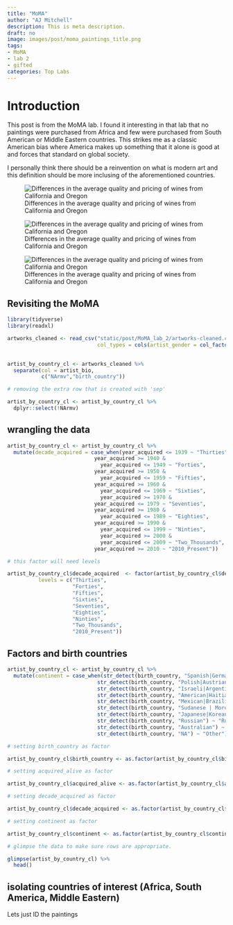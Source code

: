 ```yaml
---
title: "MoMA"
author: "AJ Mitchell"
description: This is meta description.
draft: no
image: images/post/moma_paintings_title.png
tags:
- MoMA
- lab 2
- gifted
categories: Top Labs
---
```


# Introduction

This post is from the MoMA lab. I found it interesting in that lab that no paintings were purchased from Africa and few were purchased from South American or Middle Eastern countries. This strikes me as a classic American bias where America makes up something that it alone is good at and forces that standard on global society. 

I personally think there should be a reinvention on what is modern art and this definition should be more inclusing of the aforementioned countries. 


![Differences in the average quality and pricing of wines from California and Oregon](/images/post/paintings_in_moma.png)

![Differences in the average quality and pricing of wines from California and Oregon](/images/post/purchased_paintings_moma.png)

![Differences in the average quality and pricing of wines from California and Oregon](/images/post/gifted_paintings_from_moma.png)


## Revisiting the MoMA

```r
library(tidyverse)
library(readxl)
```



```r
artworks_cleaned <- read_csv("static/post/MoMA_lab_2/artworks-cleaned.csv",
                             col_types = cols(artist_gender = col_factor(levels = c("Male",
                                                                                    "Female"))))

artist_by_country_cl <- artworks_cleaned %>% 
  separate(col = artist_bio,
           c("NArmv","birth_country"))

# removing the extra row that is created with 'sep'

artist_by_country_cl <- artist_by_country_cl %>%
  dplyr::select(!NArmv)
```

## wrangling the data

```r
artist_by_country_cl <- artist_by_country_cl %>%
  mutate(decade_acquired = case_when(year_acquired <= 1939 ~ "Thirties",
                            year_acquired >= 1940 &
                              year_acquired <= 1949 ~ "Forties",
                            year_acquired >= 1950 &
                              year_acquired <= 1959 ~ "Fifties",
                            year_acquired >= 1960 & 
                              year_acquired <= 1969 ~ "Sixties",
                              year_acquired >= 1970 &
                            year_acquired <= 1979 ~ "Seventies",
                            year_acquired >= 1980 &
                              year_acquired <= 1989 ~ "Eighties",
                            year_acquired >= 1990 &
                              year_acquired <= 1999 ~ "Ninties",
                              year_acquired >= 2000 &
                              year_acquired <= 2009 ~ "Two_Thousands",
                            year_acquired >= 2010 ~ "2010_Present"))

# this factor will need levels

artist_by_country_cl$decade_acquired  <- factor(artist_by_country_cl$decade_acquired,
          levels = c("Thirties",
                     "Forties",
                     "Fifties",
                     "Sixties",
                     "Seventies",
                     "Eighties",
                     "Ninties",
                     "Two_Thousands",
                     "2010_Present"))
```

## Factors and birth countries 

```r

artist_by_country_cl <- artist_by_country_cl %>%
  mutate(continent = case_when(str_detect(birth_country, "Spanish|German|French|Italian|Danish|Dutch|British|Belgian|Swiss|Swedish|Irish|Icelandic|Norwegian") ~ "Western Europe",
                             str_detect(birth_country, "Polish|Austrian|Czech|Ukrainian|Romanian|Hungarian|Croatian") ~ "Eastern Europe",
                             str_detect(birth_country, "Israeli|Argentine|Iranian|Turkish") ~ "Middle East",
                             str_detect(birth_country, "American|Haitian|Canadian|Cuban") ~ "North America", 
                             str_detect(birth_country, "Mexican|Brazilian|Nicaraguan|Chilean|Guatemalan|Uruguayan|Peruvian|Guyanese|Bolivian|Venezuelan|Colombian") ~ "South America",
                             str_detect(birth_country, "Sudanese | Moroccan|Tanzanian|Zimbabwean|Congolese|South") ~ "Africa",
                             str_detect(birth_country, "Japanese|Korean|Indian" ) ~ "Asia", 
                             str_detect(birth_country, "Russian") ~ "Russia",
                             str_detect(birth_country, "Australian") ~ "Australia",
                             str_detect(birth_country, "NA") ~ "Other"))

# setting birth_country as factor

artist_by_country_cl$birth_country <- as.factor(artist_by_country_cl$birth_country)

# setting acquired_alive as factor

artist_by_country_cl$acquired_alive <- as.factor(artist_by_country_cl$acquired_alive)

# setting decade_acquired as factor

artist_by_country_cl$decade_acquired <- as.factor(artist_by_country_cl$decade_acquired)

# setting continent as factor

artist_by_country_cl$continent <- as.factor(artist_by_country_cl$continent)

# glimpse the data to make sure rows are appropriate. 

glimpse(artist_by_country_cl) %>%
  head()

```

## isolating countries of interest (Africa, South America, Middle Eastern)

Lets just ID the paintings
